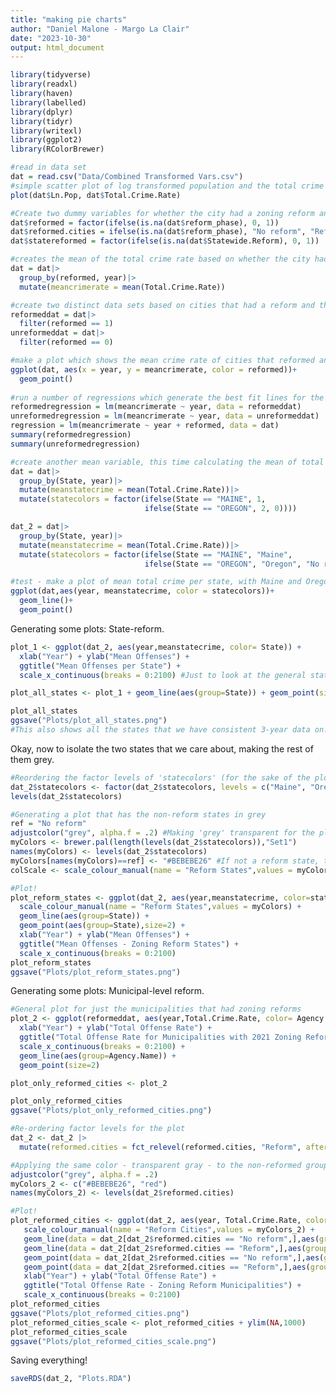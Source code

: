 ```yaml
---
title: "making pie charts"
author: "Daniel Malone - Margo La Clair"
date: "2023-10-30"
output: html_document
---
```

```r
library(tidyverse)
library(readxl)
library(haven)
library(labelled)
library(dplyr)
library(tidyr)
library(writexl)
library(ggplot2)
library(RColorBrewer)
```


```r
#read in data set
dat = read.csv("Data/Combined Transformed Vars.csv")
#simple scatter plot of log transformed population and the total crime rate
plot(dat$Ln.Pop, dat$Total.Crime.Rate)

#Create two dummy variables for whether the city had a zoning reform and whether the state had a zoning reform, respectively
dat$reformed = factor(ifelse(is.na(dat$reform_phase), 0, 1))
dat$reformed.cities = ifelse(is.na(dat$reform_phase), "No reform", "Reform")
dat$statereformed = factor(ifelse(is.na(dat$Statewide.Reform), 0, 1))

#creates the mean of the total crime rate based on whether the city had a zoning reform or not, and the year
dat = dat|>
  group_by(reformed, year)|>
  mutate(meancrimerate = mean(Total.Crime.Rate))

#create two distinct data sets based on cities that had a reform and those that did not
reformeddat = dat|>
  filter(reformed == 1)
unreformeddat = dat|>
  filter(reformed == 0)

#make a plot which shows the mean crime rate of cities that reformed and cities that did not reform over time
ggplot(dat, aes(x = year, y = meancrimerate, color = reformed))+
  geom_point()
 
#run a number of regressions which generate the best fit lines for the above graph and show their values
reformedregression = lm(meancrimerate ~ year, data = reformeddat)
unreformedregression = lm(meancrimerate ~ year, data = unreformeddat)
regression = lm(meancrimerate ~ year + reformed, data = dat)
summary(reformedregression)
summary(unreformedregression)

#create another mean variable, this time calculating the mean of total crime rate for each state, and then creating two separate dummy variables for the two states (still present in the dataset) which had zoning reforms in 2021
dat = dat|>
  group_by(State, year)|>
  mutate(meanstatecrime = mean(Total.Crime.Rate))|>
  mutate(statecolors = factor(ifelse(State == "MAINE", 1,
                              ifelse(State == "OREGON", 2, 0))))

dat_2 = dat|>  
  group_by(State, year)|>
  mutate(meanstatecrime = mean(Total.Crime.Rate))|>
  mutate(statecolors = factor(ifelse(State == "MAINE", "Maine",
                              ifelse(State == "OREGON", "Oregon", "No reform")))) #For ease of plot readability 

#test - make a plot of mean total crime per state, with Maine and Oregon displayed using unique colors relative to the other states, with a line connecting them.
ggplot(dat,aes(year, meanstatecrime, color = statecolors))+
  geom_line()+
  geom_point()
```

Generating some plots: State-reform. 

```r
plot_1 <- ggplot(dat_2, aes(year,meanstatecrime, color= State)) +  
  xlab("Year") + ylab("Mean Offenses") + 
  ggtitle("Mean Offenses per State") + 
  scale_x_continuous(breaks = 0:2100) #Just to look at the general state trends for mean state crime

plot_all_states <- plot_1 + geom_line(aes(group=State)) + geom_point(size=1) #Adding points and lines between points

plot_all_states
ggsave("Plots/plot_all_states.png")
#This also shows all the states that we have consistent 3-year data on. 
```

Okay, now to isolate the two states that we care about, making the rest of them grey.

```r
#Reordering the factor levels of 'statecolors' (for the sake of the plot)
dat_2$statecolors <- factor(dat_2$statecolors, levels = c("Maine", "Oregon", "No reform"))
levels(dat_2$statecolors)

#Generating a plot that has the non-reform states in grey
ref = "No reform"
adjustcolor("grey", alpha.f = .2) #Making 'grey' transparent for the plot
myColors <- brewer.pal(length(levels(dat_2$statecolors)),"Set1")
names(myColors) <- levels(dat_2$statecolors)
myColors[names(myColors)==ref] <- "#BEBEBE26" #If not a reform state, then assign grey color
colScale <- scale_colour_manual(name = "Reform States",values = myColors)

#Plot!
plot_reform_states <- ggplot(dat_2, aes(year,meanstatecrime, color=statecolors)) + 
  scale_colour_manual(name = "Reform States",values = myColors) + 
  geom_line(aes(group=State)) + 
  geom_point(aes(group=State),size=2) +  
  xlab("Year") + ylab("Mean Offenses") + 
  ggtitle("Mean Offenses - Zoning Reform States") + 
  scale_x_continuous(breaks = 0:2100)
plot_reform_states
ggsave("Plots/plot_reform_states.png")
```

Generating some plots: Municipal-level reform. 

```r
#General plot for just the municipalities that had zoning reforms
plot_2 <- ggplot(reformeddat, aes(year,Total.Crime.Rate, color= Agency.Name)) +  
  xlab("Year") + ylab("Total Offense Rate") + 
  ggtitle("Total Offense Rate for Municipalities with 2021 Zoning Reforms") + 
  scale_x_continuous(breaks = 0:2100) + 
  geom_line(aes(group=Agency.Name)) + 
  geom_point(size=2)

plot_only_reformed_cities <- plot_2

plot_only_reformed_cities
ggsave("Plots/plot_only_reformed_cities.png")
```


```r
#Re-ordering factor levels for the plot
dat_2 <- dat_2 |>
  mutate(reformed.cities = fct_relevel(reformed.cities, "Reform", after = Inf ))

#Applying the same color - transparent gray - to the non-reformed group
adjustcolor("grey", alpha.f = .2)
myColors_2 <- c("#BEBEBE26", "red")
names(myColors_2) <- levels(dat_2$reformed.cities)

#Plot!
plot_reformed_cities <- ggplot(dat_2, aes(year, Total.Crime.Rate, color=reformed.cities)) + 
   scale_colour_manual(name = "Reform Cities",values = myColors_2) + 
   geom_line(data = dat_2[dat_2$reformed.cities == "No reform",],aes(group=Agency.Name)) +
   geom_line(data = dat_2[dat_2$reformed.cities == "Reform",],aes(group = Agency.Name)) +
   geom_point(data = dat_2[dat_2$reformed.cities == "No reform",],aes(group=Agency.Name),size=2) + 
   geom_point(data = dat_2[dat_2$reformed.cities == "Reform",],aes(group = Agency.Name), size = 2) + 
   xlab("Year") + ylab("Total Offense Rate") + 
   ggtitle("Total Offense Rate - Zoning Reform Municipalities") + 
   scale_x_continuous(breaks = 0:2100) 
plot_reformed_cities
ggsave("Plots/plot_reformed_cities.png")
plot_reformed_cities_scale <- plot_reformed_cities + ylim(NA,1000)
plot_reformed_cities_scale
ggsave("Plots/plot_reformed_cities_scale.png")
```


Saving everything!
```r
saveRDS(dat_2, "Plots.RDA")
```


